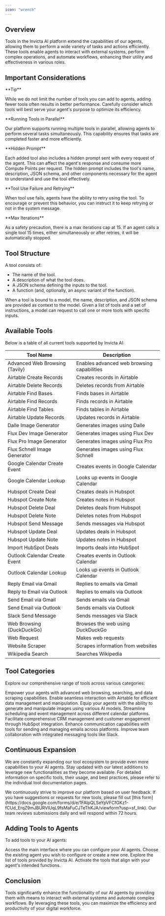 ```yaml
---
icon: "wrench"
---
```


## Overview

Tools in the Invicta AI platform extend the capabilities of our agents, allowing them to perform a wide variety of tasks and actions efficiently. These tools enable agents to interact with external systems, perform complex operations, and automate workflows, enhancing their utility and effectiveness in various roles.

## Important Considerations

<Tip>
**Tip**

While we do not limit the number of tools you can add to agents, adding fewer
tools often results in better performance. Carefully consider which tools will
best serve your agent's purpose to optimize its efficiency.

</Tip>

<Note>
**Running Tools in Parallel**

Our platform supports running multiple tools in parallel, allowing agents to perform several tasks simultaneously. This capability ensures that tasks are completed faster and more efficiently.

</Note>

<Note>
**Hidden Prompt**

Each added tool also includes a hidden prompt sent with every request of the
agent. This can affect the agent's response and consume more Compute Points
per request. The hidden prompt includes the tool's name, description, JSON schema,
and other components necessary for the agent to understand and use the tool effectively.

</Note>

<Note>
  **Tool Use Failure and Retrying**

When tool use fails, agents have the ability to retry using the tool. To
encourage or prevent this behavior, you can instruct it to keep retrying or
not in the system message.

</Note>

<Warning>
**Max Iterations**

As a safety precaution, there is a max iterations cap at 15. If an agent calls
a single tool 15 times, either simultaneously or after retries, it will be
automatically stopped.

</Warning>

## Tool Structure

A tool consists of:

- The name of the tool.
- A description of what the tool does.
- A JSON schema defining the inputs to the tool.
- A function (and, optionally, an async variant of the function).

When a tool is bound to a model, the name, description, and JSON schema are provided as context to the model. Given a list of tools and a set of instructions, a model can request to call one or more tools with specific inputs.

## Available Tools

Below is a table of all current tools supported by Invicta AI:

| Tool Name                      | Description                                |
| ------------------------------ | ------------------------------------------ |
| Advanced Web Browsing (Tavily) | Enables advanced web browsing capabilities |
| Airtable Create Records        | Creates records in Airtable                |
| Airtable Delete Records        | Deletes records from Airtable              |
| Airtable Find Bases            | Finds bases in Airtable                    |
| Airtable Find Records          | Finds records in Airtable                  |
| Airtable Find Tables           | Finds tables in Airtable                   |
| Airtable Update Records        | Updates records in Airtable                |
| Dalle Image Generator          | Generates images using Dalle               |
| Flux Dev Image Generator       | Generates images using Flux Dev            |
| Flux Pro Image Generator       | Generates images using Flux Pro            |
| Flux Schnell Image Generator   | Generates images using Flux Schnell        |
| Google Calendar Create Event   | Creates events in Google Calendar          |
| Google Calendar Lookup         | Looks up events in Google Calendar         |
| Hubspot Create Deal            | Creates deals in Hubspot                   |
| Hubspot Create Note            | Creates notes in Hubspot                   |
| Hubspot Delete Deal            | Deletes deals from Hubspot                 |
| Hubspot Delete Note            | Deletes notes from Hubspot                 |
| Hubspot Send Message           | Sends messages via Hubspot                 |
| Hubspot Update Deal            | Updates deals in Hubspot                   |
| Hubspot Update Note            | Updates notes in Hubspot                   |
| Import HubSpot Deals           | Imports deals into HubSpot                 |
| Outlook Calendar Create Event  | Creates events in Outlook Calendar         |
| Outlook Calendar Lookup        | Looks up events in Outlook Calendar        |
| Reply Email via Gmail          | Replies to emails via Gmail                |
| Reply to Email via Outlook     | Replies to emails via Outlook              |
| Send Email via Gmail           | Sends emails via Gmail                     |
| Send Email via Outlook         | Sends emails via Outlook                   |
| Slack Send Message             | Sends messages via Slack                   |
| Web Browsing (DuckDuckGo)      | Browses the web using DuckDuckGo           |
| Web Request                    | Makes web requests                         |
| Website Scraper                | Scrapes information from websites          |
| Wikipedia Search               | Searches Wikipedia                         |

## Tool Categories

Explore our comprehensive range of tools across various categories:

<CardGroup cols={2}>
  <Card title="Data and Web Tools" icon="globe" href="/tools/data-web">
    Empower your agents with advanced web browsing, searching, and data scraping
    capabilities.
  </Card>
  <Card title="Airtable Tools" icon="database" href="/tools/airtable">
    Enable seamless interaction with Airtable for efficient data management and
    manipulation.
  </Card>
  <Card
    title="Image Generation Tools"
    icon="image"
    href="/tools/image-generation"
  >
    Equip your agents with the ability to generate and manipulate images using
    various AI models.
  </Card>
  <Card title="Calendar Tools" icon="calendar" href="/tools/calendar">
    Streamline scheduling and event management across different calendar
    platforms.
  </Card>
  <Card title="HubSpot Tools" icon="briefcase" href="/tools/hubspot">
    Facilitate comprehensive CRM management and customer engagement through
    HubSpot integration.
  </Card>
  <Card title="Email Tools" icon="envelope-open-text" href="/tools/email">
    Enhance communication capabilities with tools for sending and managing
    emails across platforms.
  </Card>
  <Card title="Communication Tools" icon="comments" href="/tools/communication">
    Improve team collaboration with integrated messaging tools like Slack.
  </Card>
</CardGroup>

## Continuous Expansion

We are constantly expanding our tool ecosystem to provide even more capabilities to your AI agents. Stay updated with our latest additions to leverage new functionalities as they become available. For detailed information on specific tools, their usage, and best practices, please refer to the individual tool documentation pages.

<Tip>
  We continuously strive to improve our platform based on user feedback. If you
  have suggestions or requests for new tools, please fill out [this
  form](https://docs.google.com/forms/d/e/1FAIpQLSeYpVFCfGKz1-fCUd_ErqZ9mJBURVlUqL9fsMaFuCJTeThKJA/viewform?usp=sf_link).
  Our team reviews submissions daily and will respond within 72 hours.
</Tip>

## Adding Tools to Agents

To add tools to your AI agents:

<Steps>
  <Step title="Navigate to the Agent Builder interface">
    Access the main interface where you can configure your AI agents.
  </Step>
  <Step title="Select or create an agent">
    Choose the existing agent you wish to configure or create a new one.
  </Step>
  <Step title="Browse available tools">
    Explore the list of tools provided by Invicta AI.
  </Step>
  <Step title="Enable selected tools">
    Activate the tools that align with your agent's intended functions.
  </Step>
</Steps>

## Conclusion

Tools significantly enhance the functionality of our AI agents by providing them with means to interact with external systems and automate complex workflows. By leveraging these tools, you can maximize the efficiency and productivity of your digital workforce.
